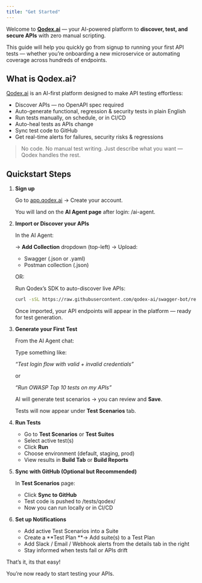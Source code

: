 ```yaml
---
title: "Get Started"
---
```


Welcome to [**Qodex.ai**](http://Qodex.ai) — your AI-powered platform to **discover, test, and secure APIs** with zero manual scripting.

This guide will help you quickly go from signup to running your first API tests — whether you’re onboarding a new microservice or automating coverage across hundreds of endpoints.

## What is Qodex.ai?

[Qodex.ai](http://Qodex.ai) is an AI-first platform designed to make API testing effortless:

- Discover APIs — no OpenAPI spec required
- Auto-generate functional, regression & security tests in plain English
- Run tests manually, on schedule, or in CI/CD
- Auto-heal tests as APIs change
- Sync test code to GitHub
- Get real-time alerts for failures, security risks & regressions

> No code. No manual test writing. Just describe what you want — Qodex handles the rest.

## Quickstart Steps

1. **Sign up**

   Go to [app.qodex.ai](http://app.qodex.ai) → Create your account.

   You will land on the **AI Agent page** after login: /ai-agent.
2. **Import or Discover your APIs**

   In the AI Agent:

   → **Add Collection** dropdown (top-left) → Upload:
   - Swagger (.json or .yaml)
   - Postman collection (.json)

   OR:

   Run Qodex’s SDK to auto-discover live APIs:

   ```bash
   curl -sSL https://raw.githubusercontent.com/qodex-ai/swagger-bot/refs/heads/main/run.sh -o script.sh && chmod +x script.sh && ./script.sh --project-api-key YOUR_PROJECT_KEY
   ```

   Once imported, your API endpoints will appear in the platform — ready for test generation.
3. **Generate your First Test**

   From the AI Agent chat:

   Type something like:

   _“Test login flow with valid \+ invalid credentials”_

   or

   _“Run OWASP Top 10 tests on my APIs”_

   AI will generate test scenarios → you can review and **Save**.

   Tests will now appear under **Test Scenarios** tab.
4. **Run Tests**
   - Go to **Test Scenarios** or **Test Suites**
   - Select active test(s)
   - Click **Run**
   - Choose environment (default, staging, prod)
   - View results in **Build Tab** or **Build Reports**
5. **Sync with GitHub (Optional but Recommended)**

   In **Test Scenarios** page:
   - Click **Sync to GitHub**
   - Test code is pushed to /tests/qodex/
   - Now you can run locally or in CI/CD
6. **Set up Notifications**
   - Add active Test Scenarios into a Suite
   - Create a \*\*Test Plan \*\*→ Add suite(s) to a Test Plan
   - Add Slack / Email / Webhook alerts from the details tab in the right
   - Stay informed when tests fail or APIs drift

That’s it, its that easy\!

You’re now ready to start testing your APIs.